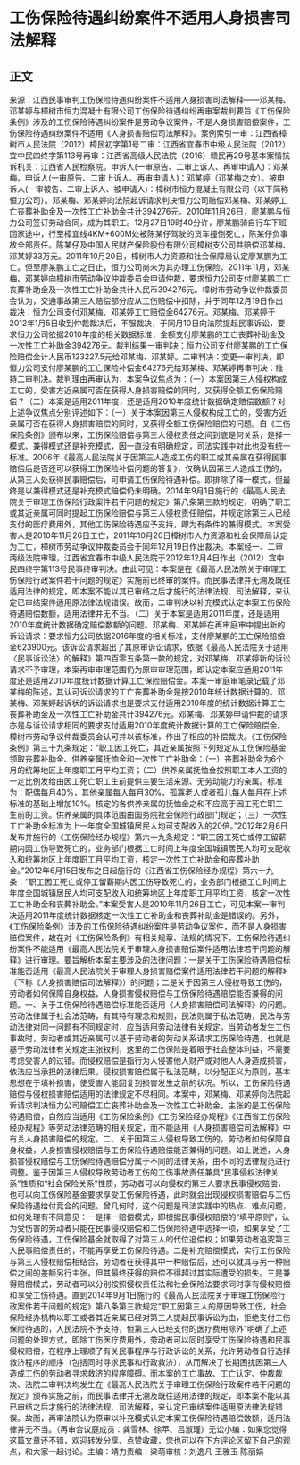 # 工伤保险待遇纠纷案件不适用人身损害司法解释
## 正文
来源：江西民事审判工伤保险待遇纠纷案件不适用人身损害司法解释——邓某梅、邓某婷与樟树市恒力混凝土有限公司工伤保险待遇纠纷再审案裁判要旨《工伤保险条例》涉及的工伤保险待遇纠纷案件是劳动争议案件，不是人身损害赔偿案件，工伤保险待遇纠纷案件不适用《人身损害赔偿司法解释》。案例索引一审：江西省樟树市人民法院（2012）樟民初字第1号二审：江西省宜春市中级人民法院（2012）宜中民四终字第113号再审：江西省高级人民法院（2016）赣民再29号基本案情抗诉机关：江西省人民检察院。申诉人(一审原告、二审上诉人、再审申请人)：邓某梅。申诉人(一审原告、二审上诉人、再审申请人)：邓某婷（邓某梅之女）。被申诉人(一审被告、二审上诉人、被申请人)：樟树市恒力混凝土有限公司（以下简称恒力公司）。邓某梅、邓某婷向法院起诉请求判决恒力公司赔偿邓某梅、邓某婷工亡丧葬补助金及一次性工亡补助金共计394276元。2010年11月26日，廖某鹏与恒力公司签订劳动合同，成为其职工。12月27日19时40分许，廖某鹏骑自行车下班回家途中，行至樟宜线4KM+600M处被陈某仔驾驶的货车撞倒死亡，陈某仔负事故全部责任。陈某仔及中国人民财产保险股份有限公司樟树支公司共赔偿邓某梅、邓某婷33万元。2011年10月20日，樟树市人力资源和社会保障局认定廖某鹏为工亡。但至廖某鹏工亡之日止，恒力公司尚未为其办理工伤保险。2011年11月，邓某梅、邓某婷向樟树市劳动争议仲裁委员会申请仲裁，要求恒力公司支付廖某鹏工亡丧葬补助金及一次性工亡补助金共计人民币394276元。樟树市劳动争议仲裁委员会认为，交通事故第三人赔偿部分应从工伤赔偿中扣除，并于同年12月19日作出裁决：恒力公司支付邓某梅、邓某婷工亡赔偿金64276元。邓某梅、邓某婷于2012年1月5日收到仲裁裁决后，不服裁决，于同月10日向法院提起民事诉讼，要求恒力公司依据2010年度的相关数据标准，全额支付廖某鹏的工亡丧葬补助金及一次性工亡补助金394276元。裁判结果一审判决：恒力公司支付廖某鹏的工亡保险赔偿金计人民币123227.5元给邓某梅、邓某婷。二审判决：变更一审判决，即恒力公司支付廖某鹏的工亡保险补偿金64276元给邓某梅、邓某婷再审判决：维持二审判决。裁判理由再审认为，本案争议焦点为：（一）本案因第三人侵权构成工亡的，受害方近亲属可否在获得人身损害赔偿的同时，又获得全额工伤保险赔偿？（二）本案是适用2011年度，还是适用2010年度统计数据确定赔偿数额？对上述争议焦点分别评述如下：（一）关于本案因第三人侵权构成工亡的，受害方近亲属可否在获得人身损害赔偿的同时，又获得全额工伤保险赔偿的问题。自《工伤保险条例》颁布以来，工伤保险赔偿与第三人侵权责任之间到底是何关系，是择一模式、兼得模式还是补充模式，因一直没有明确规定，司法实践中对此也没有统一标准。2006年《最高人民法院关于因第三人造成工伤的职工或其亲属在获得民事赔偿后是否还可以获得工伤保险补偿问题的答复》，仅确认因第三人造成工伤的，从第三人处获得民事赔偿后，可申请工伤保险待遇补偿。即排除了择一模式，但最终是以兼得模式还是补充模式赔偿仍未明确。2014年9月1日施行的《最高人民法院关于审理工伤保险行政案件若干问题的规定》第八条第三款的规定，明确了职工或其近亲属可同时提起工伤保险赔偿与第三人侵权责任赔偿，并规定除第三人已经支付的医疗费用外，其他工伤保险待遇应予支持，即为有条件的兼得模式。本案受害人是2010年11月26日工亡，2011年10月20日樟树市人力资源和社会保障局认定为工亡，樟树市劳动争议仲裁委员会于同年12月19日作出裁决。本案经一、二审两级法院审理，江西省宜春市中级人民法院于2012年12月4日作出（2012）宜中民四终字第113号民事终审判决。由此可见：本案是在《最高人民法院关于审理工伤保险行政案件若干问题的规定》实施前已终审的案件。而民事法律并无溯及既往适用法律的规定，即本案不能以其已审结之后才施行的法律法规、司法解释，来认定已审结案件适用原法律法规错误。故而，二审判决以补充模式认定本案工伤保险待遇赔偿数额，适用法律并无不当。（二）关于本案是适用2011年度，还是适用2010年度统计数据确定赔偿数额的问题。邓某梅、邓某婷在再审庭审中提出新的诉讼请求：要求恒力公司依据2016年度的相关标准，支付廖某鹏的工亡保险赔偿金623900元。该诉讼请求超出了其原审诉讼请求，依据《最高人民法院关于适用〈民事诉讼法〉的解释》第四百零五条第一款的规定，对邓某梅、邓某婷新的诉讼请求不予审理，本案再审审理范围仍为原审审理范围，即认定本案应适用2011年度还是适用2010年度统计数据计算工亡保险赔偿金。本案一审庭审笔录记载了邓某梅的陈述，其认可诉讼请求的工亡丧葬补助金是按2010年统计数据计算的。邓某梅、邓某婷起诉状的诉讼请求也是要求支付适用2010年度的统计数据计算工亡丧葬补助金及一次性工亡补助金共计394276元。邓某梅、邓某婷申请仲裁的请求亦是与诉讼请求相同的要求支付适用2010年度统计数据计算的工亡保险赔偿金。樟树市劳动争议仲裁委员会认可并以该标准，作出了相应的补偿裁决。《工伤保险条例》第三十九条规定：“职工因工死亡，其近亲属按照下列规定从工伤保险基金领取丧葬补助金、供养亲属抚恤金和一次性工亡补助金：（一）丧葬补助金为6个月的统筹地区上年度职工月平均工资；（二）供养亲属抚恤金按照职工本人工资的一定比例发给由因工死亡职工生前提供主要生活来源、无劳动能力的亲属。标准为：配偶每月40%，其他亲属每人每月30%，孤寡老人或者孤儿每人每月在上述标准的基础上增加10%。核定的各供养亲属的抚恤金之和不应高于因工死亡职工生前的工资。供养亲属的具体范围由国务院社会保险行政部门规定；（三）一次性工亡补助金标准为上一年度全国城镇居民人均可支配收入的20倍。”2012年2月6日发布并施行的《工伤保险经办规程》第六十九条规定：“职工因工死亡或停工留薪期内因工伤导致死亡的，业务部门根据工亡时间上年度全国城镇居民人均可支配收入和统筹地区上年度职工月平均工资，核定一次性工亡补助金和丧葬补助金。”2012年6月15日发布之日起施行的《江西省工伤保险经办规程》第六十九条：“职工因工死亡或停工留薪期内因工伤导致死亡的，业务部门根据工亡时间上年度全国城镇居民人均可支配收入和统筹地区上年度职工月平均工资，核定一次性工亡补助金和丧葬补助金。”本案受害人是2010年11月26日工亡，可见本案一审判决适用2011年度统计数据核定一次性工亡补助金和丧葬补助金是错误的。另外，《工伤保险条例》涉及的工伤保险待遇纠纷案件是劳动争议案件，而不是人身损害赔偿案件，故在对《工伤保险条例》有相关规章、法规的情况下，工伤保险待遇纠纷案件不能适用《最高人民法院关于审理人身损害赔偿案件适用法律若干问题的解释》进行审理。要旨解析本案主要涉及的法律问题：一是关于工伤保险待遇赔偿标准能否适用《最高人民法院关于审理人身损害赔偿案件适用法律若干问题的解释》（下称《人身损害赔偿司法解释》）的问题；二是关于因第三人侵权导致工伤的，劳动者如何保障自身权益，人身损害侵权赔偿与工伤保险待遇赔偿能否兼得的问题。一、关于工伤保险待遇赔偿标准能否适用《人身损害赔偿司法解释》的问题。劳动法律属于社会法范畴，有其特有理念和规则，民法则属于私法范畴，民法与劳动法律对同一问题有不同规定时，应当适用劳动法律有关规定。当劳动者发生工伤事故时，劳动者或其近亲属可以基于劳动者的劳动关系请求工伤保险待遇，也就是基于劳动法律有关规定主张权利，这里的工伤保险是着眼于社会整体利益，不需要考虑受害人的过错。而侵权赔偿是指行为人侵害他人财产或对他人人身造成损害，依法应当承担的法律后果。侵权损害赔偿属于私法范畴，以分配正义为原则，基本思想在于填补损害，使受害人能回复到损害发生之前的状况。所以，工伤保险待遇赔偿与侵权损害赔偿适用的法律规定不尽相同。本案中，邓某梅、邓某婷向法院起诉请求判决恒力公司赔偿工亡丧葬补助金及一次性工亡补助金，主张的是工伤保险待遇赔偿，自然应当适用《工伤保险条例》《工伤保险经办规程》《江西省工伤保险经办规程》等劳动法律范畴的相关规定，而不能适用《人身损害赔偿司法解释》中有关人身损害赔偿的规定。二、关于因第三人侵权导致工伤的，劳动者如何保障自身权益，人身损害侵权赔偿与工伤保险待遇赔偿能否兼得的问题。如上说述，人身损害侵权赔偿与工伤保险待遇赔偿分属于不同的法律关系，由不同的法律规范进行调整。鉴于因第三人侵权导致劳动者工伤的工伤事故责任兼具“民事侵权法律关系”性质和“社会保险关系”性质，劳动者可以向侵权的第三人要求民事侵权赔偿，也可以向工伤保险基金要求享受工伤保险待遇，此时就会出现侵权损害赔偿与工伤保险待遇给付竞合的问题。曾几何时，这个问题是司法实践中的热点、难点问题，如何处理有不同意见：一是择一赔偿模式，即根据民事侵权赔偿的“填平原则”，认为受伤害的劳动者只能在民事侵权赔偿和工伤保险待遇中选择一项，如果享受了工伤保险待遇，工伤保险基金就取得了对第三人的代位追偿权；如果劳动者追究第三人民事赔偿责任的，不能再享受工伤保险待遇。二是补充赔偿模式，实行工伤保险与第三人侵权赔偿相结合，劳动者在获得其中一种赔偿后，还可以就其与另一种赔偿之间的差额另行主张，但其最终获得的赔偿不得超过其实际遭受的损失。三是兼得赔偿模式，劳动者可以分别按照侵权责任法和社会保险法要求同时享有侵权赔偿和享受工伤待遇。直到2014年9月1日施行的《最高人民法院关于审理工伤保险行政案件若干问题的规定》第八条第三款规定“职工因第三人的原因导致工伤，社会保险经办机构以职工或者其近亲属已经对第三人提起民事诉讼为由，拒绝支付工伤保险待遇的，人民法院不予支持，但第三人已经支付的医疗费用除外”明确了上述问题的处理方式，即除工伤医疗费用外，劳动者可以同时享受工伤保险待遇和民事侵权赔偿，在程序上理顺了有关民事程序与行政诉讼的关系，允许劳动者自行选择救济程序的顺序（包括同时寻求民事和行政救济），从而解决了长期困扰因第三人造成工伤的劳动者寻求救济的程序障碍。而本案的工亡事故、工亡认定、仲裁裁决、法院二审判决均发生在《最高人民法院关于审理工伤保险行政案件若干问题的规定》颁布实施之前，而民事法律并无溯及既往适用法律的规定，即本案不能以其已审结之后才施行的法律法规、司法解释，来认定已审结案件适用原法律法规错误。故而，再审法院认为原审以补充模式认定本案工伤保险待遇赔偿数额，适用法律并无不当。（再审合议庭成员：龚雪林、徐苹、吕淑瑾）无讼小编：如果您觉得这篇文章还不错，欢迎转发分享、点赞收藏，您也可以在下方评论区留下自己的观点，和大家一起讨论。主编：靖力责编：梁萌审核：刘逸凡 王雅玉 陈丽娟